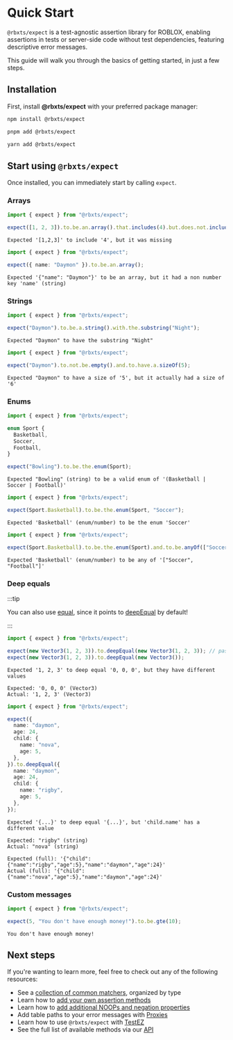 
# Quick Start

`@rbxts/expect` is a test-agnostic assertion library for ROBLOX, enabling assertions in tests or server-side code
without test dependencies, featuring descriptive error messages.

This guide will walk you through the basics of getting started, in just a few steps.

## Installation

First, install **@rbxts/expect** with your preferred package manager:

<Tabs>
<TabItem value="npm" default>

```bash title="Terminal"
npm install @rbxts/expect
```

</TabItem>
<TabItem value="pnpm">

```bash title="Terminal"
pnpm add @rbxts/expect
```

</TabItem>
<TabItem value="yarn">

```bash title="Terminal"
yarn add @rbxts/expect
```

</TabItem>
</Tabs>

## Start using `@rbxts/expect`

Once installed, you can immediately start by calling `expect`.

### Arrays

```ts
import { expect } from "@rbxts/expect";

expect([1, 2, 3]).to.be.an.array().that.includes(4).but.does.not.include(5);
```

```logs title="Console"
Expected '[1,2,3]' to include '4', but it was missing
```

```ts
import { expect } from "@rbxts/expect";

expect({ name: "Daymon" }).to.be.an.array();
```

```logs title="Console"
Expected '{"name": "Daymon"}' to be an array, but it had a non number key 'name' (string)
```

### Strings

```ts
import { expect } from "@rbxts/expect";

expect("Daymon").to.be.a.string().with.the.substring("Night");
```

```logs title="Console"
Expected "Daymon" to have the substring "Night"
```

```ts
import { expect } from "@rbxts/expect";

expect("Daymon").to.not.be.empty().and.to.have.a.sizeOf(5);
```

```logs title="Console"
Expected "Daymon" to have a size of '5', but it actually had a size of '6'
```

### Enums

```ts
import { expect } from "@rbxts/expect";

enum Sport {
  Basketball,
  Soccer,
  Football,
}

expect("Bowling").to.be.the.enum(Sport);
```

```logs title="Console"
Expected "Bowling" (string) to be a valid enum of '(Basketball | Soccer | Football)'
```

```ts
import { expect } from "@rbxts/expect";

expect(Sport.Basketball).to.be.the.enum(Sport, "Soccer");
```

```logs title="Console"
Expected 'Basketball' (enum/number) to be the enum 'Soccer'
```

```ts
import { expect } from "@rbxts/expect";

expect(Sport.Basketball).to.be.the.enum(Sport).and.to.be.anyOf(["Soccer", "Football"]);
```

```logs title="Console"
Expected 'Basketball' (enum/number) to be any of '["Soccer", "Football"]'
```

### Deep equals

:::tip

You can also use [equal](/docs/api/expect.assertion.equal.md), since it points to
[deepEqual](/docs/api/expect.assertion.deepequal.md) by default!

:::

```ts
import { expect } from "@rbxts/expect";

expect(new Vector3(1, 2, 3)).to.deepEqual(new Vector3(1, 2, 3)); // pass!
expect(new Vector3(1, 2, 3)).to.deepEqual(new Vector3());
```

```logs title="Console"
Expected '1, 2, 3' to deep equal '0, 0, 0', but they have different values

Expected: '0, 0, 0' (Vector3)
Actual: '1, 2, 3' (Vector3)
```

```ts
import { expect } from "@rbxts/expect";

expect({
  name: "daymon",
  age: 24,
  child: {
    name: "nova",
    age: 5,
  },
}).to.deepEqual({
  name: "daymon",
  age: 24,
  child: {
    name: "rigby",
    age: 5,
  },
});
```

```logs title="Console"
Expected '{...}' to deep equal '{...}', but 'child.name' has a different value

Expected: "rigby" (string)
Actual: "nova" (string)

Expected (full): '{"child":{"name":"rigby","age":5},"name":"daymon","age":24}'
Actual (full): '{"child":{"name":"nova","age":5},"name":"daymon","age":24}'
```

### Custom messages

```ts
import { expect } from "@rbxts/expect";

expect(5, "You don't have enough money!").to.be.gte(10);
```

```logs title="Console"
You don't have enough money!
```

## Next steps

If you're wanting to learn more, feel free to check out any of the following resources:

- See a [collection of common matchers](category/matchers), organized by type
- Learn how to [add your own assertion methods](./extension-guides/custom-methods)
- Learn how to [add additional NOOPs and negation properties](./extension-guides/custom-properties)
- Add table paths to your error messages with [Proxies](usage-guide#proxies)
- Learn how to use `@rbxts/expect` with [TestEZ](using-with-testez)
- See the full list of available methods via our [API](api)

